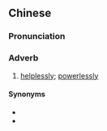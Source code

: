 ==Chinese==
{{zh-forms}}

===Pronunciation===
{{zh-pron
|c=ngaan5 baak6 baak6
|cat=adv
}}

===Adverb===
{{zh-adv}}

# {{lb|zh|Cantonese}} [[helplessly]]; [[powerlessly]]
#: {{zh-x|佢 眼白白 望 住 佢 瞓 喺 病床 嘅 爸{baa1-4}爸 過身。|He looked '''helplessly''' at his father passing away on his deathbed.|C}}

====Synonyms====
* {{zh-l|眼巴巴}}
* {{zh-l|眼睜睜}}